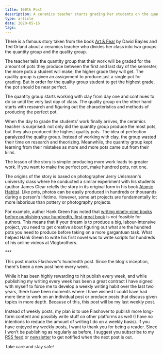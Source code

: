 ```yaml
---
title: 100th Post
description: A ceramics teacher starts grading her students on the quantity of work. The result is better work.
type: article
date: 2020-05-16
tags:
---
```


There is a famous story taken from the book [Art & Fear](https://www.amazon.com/Art-Fear-Observations-Rewards-Artmaking/dp/0961454733) by David Bayles and Ted Orland about a ceramics teacher who divides her class into two groups: the quantity group and the quality group.

The teacher tells the quantity group that their work will be graded for the amount of pots they produce between the first and last day of the semester; the more pots a student will make, the higher grade they will get. The quality group is given an assignment to produce just a single pot for grading. But in order for the quality group student to get the highest grade, the pot should be near perfect.

The quantity group starts working with clay from day one and continues to do so until the very last day of class. The quality group on the other hand starts with research and figuring out the characteristics and methods of producing the perfect pot.

When the day to grade the students' work finally arrives, the ceramics teacher is surprised: not only did the quantity group produce the most pots, but they also produced the highest quality pots. The idea of perfection paralyzed the quality group. Instead of working with clay, the group wasted their time on research and theorizing. Meanwhile, the quantity group kept learning from their mistakes as more and more pots came out from their kilns.

The lesson of the story is simple: producing more work leads to greater work. If you want to make the perfect pot, make hundred pots, not one.

The origins of the story is based on photographer Jerry Uelsmann's university class where he conducted a similar experiment with his students (author James Clear retells the story in its original form in his book [Atomic Habits](https://www.amazon.com/Atomic-Habits-Proven-Build-Break/dp/0735211299)). Like pots, photos can be easily produced in hundreds or thousands during a person's lifetime. However, some art projects are fundamentally lot more laborious than pottery or photography projects.

For example, author Hank Green has noted that [writing ninety-nine books before publishing your hundredth, first great book](https://www.youtube.com/watch?v=7dxcO26i9uw) is not feasible for authors. This means that if your dream is to produce a big, labour-intensive project, you need to get creative about figuring out what are the hundred pots you need to produce before taking on a more gargantuan task. What helped Hank Green to write his first novel was to write scripts for hundreds of his online videos at Vlogbrothers.

\*\*\*

This post marks Flashover's hundredth post. Since the blog's inception, there's been a new post here every week.

While it has been highly rewarding to hit publish every week, and while publishing my writing every week has been a great contract I have signed with myself to force me to develop a weekly writing habit over the last two years, there have been moments where I have wished I could have had more time to work on an individual post or produce posts that discuss given topics in more depth. Because of this, this post will be my last weekly post.

Instead of weekly posts, my plan is to use Flashover to publish more long-form content and possibly write stuff on other platforms as well (I have no intentions to reduce the amount of writing I do on a weekly basis). If you have enjoyed my weekly posts, I want to thank you for being a reader. Since I won't be publishing as regularly as before, I suggest you subscribe to my [RSS feed](/feed.xml) or [newsletter](http://eepurl.com/gPzwBD) to get notified when the next post is out.

Take care and stay safe!
